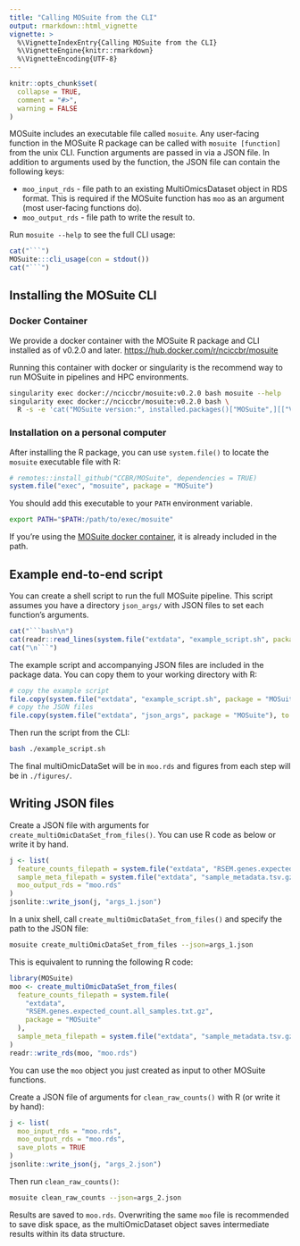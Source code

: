 ```yaml
---
title: "Calling MOSuite from the CLI"
output: rmarkdown::html_vignette
vignette: >
  %\VignetteIndexEntry{Calling MOSuite from the CLI}
  %\VignetteEngine{knitr::rmarkdown}
  %\VignetteEncoding{UTF-8}
---
```


```r
knitr::opts_chunk$set(
  collapse = TRUE,
  comment = "#>",
  warning = FALSE
)
```

MOSuite includes an executable file called `mosuite`.
Any user-facing function in the MOSuite R package can be called with
`mosuite [function]` from the unix CLI.
Function arguments are passed in via a JSON file.
In addition to arguments used by the function,
the JSON file can contain the following keys:

  - `moo_input_rds` - file path to an existing MultiOmicsDataset object in RDS format. This is required if the MOSuite function has `moo` as an argument (most user-facing functions do).
  - `moo_output_rds` - file path to write the result to.

Run `mosuite --help` to see the full CLI usage:

```r
cat("```")
MOSuite:::cli_usage(con = stdout())
cat("```")
```

## Installing the MOSuite CLI

### Docker Container

We provide a docker container with the MOSuite R package and CLI installed as of
v0.2.0 and later.
<https://hub.docker.com/r/nciccbr/mosuite>

Running this container with docker or singularity is the recommend way to run
MOSuite in pipelines and HPC environments.

```sh
singularity exec docker://nciccbr/mosuite:v0.2.0 bash mosuite --help
singularity exec docker://nciccbr/mosuite:v0.2.0 bash \
  R -s -e 'cat("MOSuite version:", installed.packages()["MOSuite",][["Version"]])'
```

### Installation on a personal computer

After installing the R package, you can use `system.file()` to locate the
`mosuite` executable file with R:

```r
# remotes::install_github("CCBR/MOSuite", dependencies = TRUE)
system.file("exec", "mosuite", package = "MOSuite")
```

You should add this executable to your `PATH` environment variable.

```sh
export PATH="$PATH:/path/to/exec/mosuite"
```

If you're using the [MOSuite docker container](#docker-container),
it is already included in the path.

## Example end-to-end script

You can create a shell script to run the full MOSuite pipeline.
This script assumes you have a directory `json_args/` with JSON files to set
each function's arguments.

```r
cat("```bash\n")
cat(readr::read_lines(system.file("extdata", "example_script.sh", package = "MOSuite")), sep = "\n")
cat("\n```")
```

The example script and accompanying JSON files are included in the package data.
You can copy them to your working directory with R:

```r
# copy the example script
file.copy(system.file("extdata", "example_script.sh", package = "MOSuite"), to = "./")
# copy the JSON files
file.copy(system.file("extdata", "json_args", package = "MOSuite"), to = "./", recursive = TRUE)
```

Then run the script from the CLI:

```bash
bash ./example_script.sh
```

The final multiOmicDataSet will be in `moo.rds` and figures from each step will
be in `./figures/`.

## Writing JSON files

Create a JSON file with arguments for `create_multiOmicDataSet_from_files()`.
You can use R code as below or write it by hand.

```r
j <- list(
  feature_counts_filepath = system.file("extdata", "RSEM.genes.expected_count.all_samples.txt.gz", package = "MOSuite"),
  sample_meta_filepath = system.file("extdata", "sample_metadata.tsv.gz", package = "MOSuite"),
  moo_output_rds = "moo.rds"
)
jsonlite::write_json(j, "args_1.json")
```

In a unix shell, call `create_multiOmicDataSet_from_files()` and specify the path to the JSON file:

```bash
mosuite create_multiOmicDataSet_from_files --json=args_1.json
```

This is equivalent to running the following R code:

```r
library(MOSuite)
moo <- create_multiOmicDataSet_from_files(
  feature_counts_filepath = system.file(
    "extdata",
    "RSEM.genes.expected_count.all_samples.txt.gz",
    package = "MOSuite"
  ),
  sample_meta_filepath = system.file("extdata", "sample_metadata.tsv.gz", package = "MOSuite")
)
readr::write_rds(moo, "moo.rds")
```

You can use the `moo` object you just created as input to other MOSuite functions.

Create a JSON file of arguments for `clean_raw_counts()` with R (or write it by hand):

```r
j <- list(
  moo_input_rds = "moo.rds",
  moo_output_rds = "moo.rds",
  save_plots = TRUE
)
jsonlite::write_json(j, "args_2.json")
```

Then run `clean_raw_counts()`:

```bash
mosuite clean_raw_counts --json=args_2.json
```

Results are saved to `moo.rds`.
Overwriting the same `moo` file is recommended to save disk space, as the
multiOmicDataset object saves intermediate results within its data structure.
